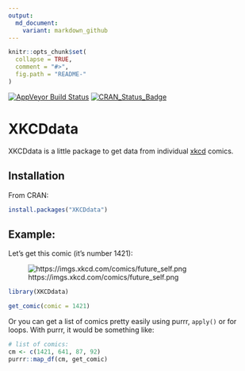 ```yaml
---
output: 
  md_document:
    variant: markdown_github
---
```


<!-- README.md is generated from README.Rmd. Please edit that file -->

```r
knitr::opts_chunk$set(
  collapse = TRUE,
  comment = "#>",
  fig.path = "README-"
)
```
[![AppVeyor Build Status](https://ci.appveyor.com/api/projects/status/github/RobertMyles/XKCDdata?branch=master&svg=true)](https://ci.appveyor.com/project/RobertMyles/XKCDdata)
[![CRAN_Status_Badge](http://www.r-pkg.org/badges/version/XKCDdata)](https://cran.r-project.org/package=XKCDdata)

# XKCDdata

XKCDdata is a little package to get data from individual [xkcd](https://xkcd.com/) comics.

## Installation
From CRAN:  
```r
install.packages("XKCDdata")
```

## Example:  

Let's get this comic (it's number 1421):  

![https://imgs.xkcd.com/comics/future_self.png](https://imgs.xkcd.com/comics/future_self.png) 


```r
library(XKCDdata)

get_comic(comic = 1421)

```


Or you can get a list of comics pretty easily using purrr, `apply()` or for loops. With purrr, it would be something like: 

```r
# list of comics:
cm <- c(1421, 641, 87, 92)
purrr::map_df(cm, get_comic)
```
